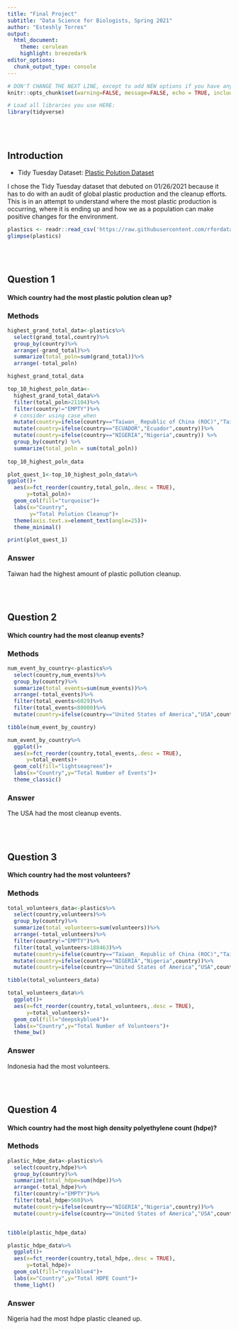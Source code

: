 ```yaml
---
title: "Final Project"
subtitle: "Data Science for Biologists, Spring 2021"
author: "Esteshly Torres"
output: 
  html_document:
    theme: cerulean
    highlight: breezedark
editor_options: 
  chunk_output_type: console
---
```


```r
# DON'T CHANGE THE NEXT LINE, except to add NEW options if you have any.
knitr::opts_chunk$set(warning=FALSE, message=FALSE, echo = TRUE, include = TRUE)

# Load all libraries you use HERE:
library(tidyverse)
```

<br><br>

## Introduction
+ Tidy Tuesday Dataset: [Plastic Polution Dataset](https://github.com/rfordatascience/tidytuesday/blob/master/data/2021/2021-01-26/readme.md)

I chose the Tidy Tuesday dataset that debuted on 01/26/2021 because it has to do with an audit of global plastic production and the cleanup efforts. This is in an attempt to understand where the most plastic production is occurring, where it is ending up and how we as a population can make positive changes for the environment.
```r
plastics <- readr::read_csv('https://raw.githubusercontent.com/rfordatascience/tidytuesday/master/data/2021/2021-01-26/plastics.csv')
glimpse(plastics)
```

<br><br>

## Question 1

#### Which country had the most plastic polution clean up?

### Methods
```r
highest_grand_total_data<-plastics%>%
  select(grand_total,country)%>%
  group_by(country)%>%
  arrange(-grand_total)%>%
  summarize(total_poln=sum(grand_total))%>%
  arrange(-total_poln)

highest_grand_total_data

top_10_highest_poln_data<-
  highest_grand_total_data%>%
  filter(total_poln>21104)%>%
  filter(country!="EMPTY")%>%
  # consider using case_when
  mutate(country=ifelse(country=="Taiwan_ Republic of China (ROC)","Taiwan",country))%>%
  mutate(country=ifelse(country=="ECUADOR","Ecuador",country))%>%
  mutate(country=ifelse(country=="NIGERIA","Nigeria",country)) %>%
  group_by(country) %>%
  summarize(total_poln = sum(total_poln))
  
top_10_highest_poln_data

plot_quest_1<-top_10_highest_poln_data%>%
ggplot()+
  aes(x=fct_reorder(country,total_poln,.desc = TRUE),
      y=total_poln)+
  geom_col(fill="turquoise")+
  labs(x="Country",
       y="Total Polution Cleanup")+
  theme(axis.text.x=element_text(angle=25))+
  theme_minimal()

print(plot_quest_1)
```

### Answer

Taiwan had the highest amount of plastic pollution cleanup.


<br><br>

## Question 2

#### Which country had the most cleanup events?

### Methods
```r
num_event_by_country<-plastics%>%
  select(country,num_events)%>%
  group_by(country)%>%
  summarize(total_events=sum(num_events))%>%
  arrange(-total_events)%>%
  filter(total_events>6029)%>%
  filter(total_events<80000)%>%
  mutate(country=ifelse(country=="United States of America","USA",country))

tibble(num_event_by_country)

num_event_by_country%>%
  ggplot()+
  aes(x=fct_reorder(country,total_events,.desc = TRUE),
      y=total_events)+
  geom_col(fill="lightseagreen")+
  labs(x="Country",y="Total Number of Events")+
  theme_classic()

```

### Answer

The USA had the most cleanup events.

<br><br>

## Question 3

#### Which country had the most volunteers?

### Methods
```r
total_volunteers_data<-plastics%>%
  select(country,volunteers)%>%
  group_by(country)%>%
  summarize(total_volunteers=sum(volunteers))%>%
  arrange(-total_volunteers)%>%
  filter(country!="EMPTY")%>%
  filter(total_volunteers>188463)%>%
  mutate(country=ifelse(country=="Taiwan_ Republic of China (ROC)","Taiwan",country))%>%
  mutate(country=ifelse(country=="NIGERIA","Nigeria",country))%>%
  mutate(country=ifelse(country=="United States of America","USA",country))

tibble(total_volunteers_data)

total_volunteers_data%>%
  ggplot()+
  aes(x=fct_reorder(country,total_volunteers,.desc = TRUE),
      y=total_volunteers)+
  geom_col(fill="deepskyblue4")+
  labs(x="Country",y="Total Number of Volunteers")+
  theme_bw()
```

### Answer

Indonesia had the most volunteers.


<br><br>

## Question 4

#### Which country had the most high density polyethylene count (hdpe)?

### Methods

```r
plastic_hdpe_data<-plastics%>%
  select(country,hdpe)%>%
  group_by(country)%>%
  summarize(total_hdpe=sum(hdpe))%>%
  arrange(-total_hdpe)%>%
  filter(country!="EMPTY")%>%
  filter(total_hdpe>560)%>%
  mutate(country=ifelse(country=="NIGERIA","Nigeria",country))%>%
  mutate(country=ifelse(country=="United States of America","USA",country))


tibble(plastic_hdpe_data)

plastic_hdpe_data%>%
  ggplot()+
  aes(x=fct_reorder(country,total_hdpe,.desc = TRUE),
      y=total_hdpe)+
  geom_col(fill="royalblue4")+
  labs(x="Country",y="Total HDPE Count")+
  theme_light()

```

### Answer

Nigeria had the most hdpe plastic cleaned up.
